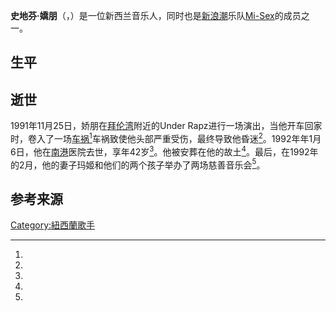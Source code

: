 {{expand english}}
'''史地芬·嬌朋'''（{{lang-en|Steve Gilpin}}，{{bd|1949年|4月28日|1992年|1月6日}}）是一位新西兰音乐人，同时也是[[新浪潮|新浪潮]]乐队[[Mi-Sex|Mi-Sex]]的成员之一。

== 生平 ==
== 逝世 ==
1991年11月25日，娇朋在[[拜伦湾|拜伦湾]]附近的Under Rapz进行一场演出，当他开车回家时，卷入了一场[[车祸|车祸]]<ref name="McFarlane"/>车祸致使他头部严重受伤，最终导致他昏迷<ref name="Benefit"/>。1992年年1月6日，他在[[南港_(昆士兰州)|南港]]医院去世，享年42岁<ref name="Benefit"/>。他被安葬在他的故土<ref name="Nimmervoll 2"/>。最后，在1992年的2月，他的妻子玛姬和他们的两个孩子举办了两场慈善音乐会<ref name="Benefit"/>。

== 参考来源 ==
{{Reflist|refs=
<ref name="McFarlane">McFarlane, {{webarchive |url=https://web.archive.org/web/20040807051812/http://www.whammo.com.au/encyclopedia.asp?articleid=496 |date=7 August 2004 |title='Mi-Sex' entry }}. Archived from [http://www.whammo.com.au/encyclopedia.asp?articleid=496 the original] on 7 August 2004. Retrieved 26 September 2013.</ref>

<ref name="Benefit">{{cite news | url = http://nla.gov.au/nla.news-article118162727 | title = Benefit Concerts After Rock Band's Lead Singer Dies | newspaper = [[The_Canberra_Times|The Canberra Times (ACT : 1926 - 1995)]] | date = 7 January 1992 | accessdate = 27 September 2013 | page = 9 | publisher = [[National_Library_of_Australia|National Library of Australia]] }}</ref>

<ref name="Nimmervoll 2">{{cite web | archiveurl = http://webarchive.nla.gov.au/awa/20010928140000/http://pandora.nla.gov.au/pan/14231/20010929-0000/www.howlspace.com.au/cn/misex/misexp2.htm | url = http://www.howlspace.com.au/cn/misex/misexp2.htm | title = Mi-Sex (Part 2) | last1 = Nimmervoll | first1 = Ed | authorlink1 = Ed Nimmervoll | publisher = Howlspace. White Room Electronic Publishing Pty Ltd | archivedate = 2001-09-28 | accessdate = 27 September 2013 | dead-url = no }}{{cbignore|bot=medic}}</ref>
}}


{{band-stub}}

[[Category:紐西蘭歌手|Category:紐西蘭歌手]]